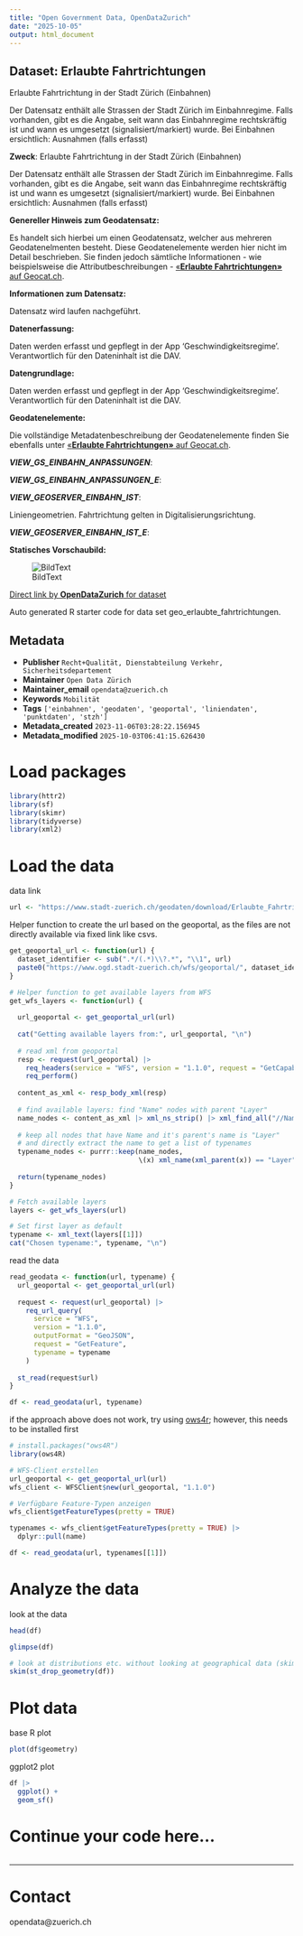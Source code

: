 ```yaml
---
title: "Open Government Data, OpenDataZurich"
date: "2025-10-05"
output: html_document
---
```


## Dataset: Erlaubte Fahrtrichtungen

Erlaubte Fahrtrichtung in der Stadt Zürich (Einbahnen)

Der Datensatz enthält alle Strassen der Stadt Zürich im Einbahnregime. Falls vorhanden, gibt es die Angabe, seit wann das Einbahnregime rechtskräftig ist und wann es umgesetzt (signalisiert/markiert) wurde.
Bei Einbahnen ersichtlich: Ausnahmen (falls erfasst)

**Zweck**: Erlaubte Fahrtrichtung in der Stadt Zürich (Einbahnen)

Der Datensatz enthält alle Strassen der Stadt Zürich im Einbahnregime. Falls vorhanden, gibt es die Angabe, seit wann das Einbahnregime rechtskräftig ist und wann es umgesetzt (signalisiert/markiert) wurde.
Bei Einbahnen ersichtlich: Ausnahmen (falls erfasst)

**Genereller Hinweis zum Geodatensatz:**

Es handelt sich hierbei um einen Geodatensatz, welcher aus mehreren Geodatenelmenten besteht. Diese Geodatenelemente werden hier nicht im Detail beschrieben. Sie finden jedoch sämtliche Informationen - wie beispielsweise die Attributbeschreibungen - [«**Erlaubte Fahrtrichtungen»** auf Geocat.ch](https://www.geocat.ch/geonetwork/srv/ger/catalog.search#/metadata/67af30e9-7590-47b9-b29c-a2ece043221c).
			   

**Informationen zum Datensatz:**

Datensatz wird laufen nachgeführt.

**Datenerfassung:**

Daten werden erfasst und gepflegt in der App 'Geschwindigkeitsregime'. Verantwortlich für den Dateninhalt ist die DAV.

**Datengrundlage:**

Daten werden erfasst und gepflegt in der App 'Geschwindigkeitsregime'. Verantwortlich für den Dateninhalt ist die DAV.

**Geodatenelemente:**

Die vollständige Metadatenbeschreibung der Geodatenelemente finden Sie ebenfalls unter [«**Erlaubte Fahrtrichtungen»** auf Geocat.ch](https://www.geocat.ch/geonetwork/srv/ger/md.viewer#/full_view/67af30e9-7590-47b9-b29c-a2ece043221c).

***VIEW_GS_EINBAHN_ANPASSUNGEN***: 




***VIEW_GS_EINBAHN_ANPASSUNGEN_E***: 




***VIEW_GEOSERVER_EINBAHN_IST***: 

Liniengeometrien. Fahrtrichtung gelten in Digitalisierungsrichtung.


***VIEW_GEOSERVER_EINBAHN_IST_E***: 






**Statisches Vorschaubild:**

![BildText](https://www.gis.stadt-zuerich.ch/zueriplan_docs/geocat/67af30e9-7590-47b9-b29c-a2ece043221c.png)



[Direct link by **OpenDataZurich** for dataset](https://data.stadt-zuerich.ch/dataset/geo_erlaubte_fahrtrichtungen)

Auto generated R starter code for data set geo_erlaubte_fahrtrichtungen.

## Metadata

- **Publisher** `Recht+Qualität, Dienstabteilung Verkehr, Sicherheitsdepartement`
- **Maintainer** `Open Data Zürich`
- **Maintainer_email** `opendata@zuerich.ch`
- **Keywords** `Mobilität`
- **Tags** `['einbahnen', 'geodaten', 'geoportal', 'liniendaten', 'punktdaten', 'stzh']`
- **Metadata_created** `2023-11-06T03:28:22.156945`
- **Metadata_modified** `2025-10-03T06:41:15.626430`


# Load packages

```r
library(httr2)
library(sf)
library(skimr)
library(tidyverse)
library(xml2)
```

# Load the data

data link
```r
url <- "https://www.stadt-zuerich.ch/geodaten/download/Erlaubte_Fahrtrichtungen?format=geojson_link"
```


Helper function to create the url based on the geoportal, as the files are not directly available via fixed link like csvs.
```r
get_geoportal_url <- function(url) {
  dataset_identifier <- sub(".*/(.*)\\?.*", "\\1", url)
  paste0("https://www.ogd.stadt-zuerich.ch/wfs/geoportal/", dataset_identifier)
}
```

```r
# Helper function to get available layers from WFS
get_wfs_layers <- function(url) {
  
  url_geoportal <- get_geoportal_url(url)
  
  cat("Getting available layers from:", url_geoportal, "\n")
  
  # read xml from geoportal
  resp <- request(url_geoportal) |> 
    req_headers(service = "WFS", version = "1.1.0", request = "GetCapabilities") |> 
    req_perform()
  
  content_as_xml <- resp_body_xml(resp)
  
  # find available layers: find "Name" nodes with parent "Layer"
  name_nodes <- content_as_xml |> xml_ns_strip() |> xml_find_all("//Name")
  
  # keep all nodes that have Name and it's parent's name is "Layer"
  # and directly extract the name to get a list of typenames
  typename_nodes <- purrr::keep(name_nodes,
                                \(x) xml_name(xml_parent(x)) == "Layer")
  
  return(typename_nodes)
}

# Fetch available layers
layers <- get_wfs_layers(url)

# Set first layer as default
typename <- xml_text(layers[[1]])
cat("Chosen typename:", typename, "\n")
```

read the data
```r
read_geodata <- function(url, typename) {
  url_geoportal <- get_geoportal_url(url)
  
  request <- request(url_geoportal) |>
    req_url_query(
      service = "WFS",
      version = "1.1.0",
      outputFormat = "GeoJSON",
      request = "GetFeature",
      typename = typename
    )
  
  st_read(request$url)
}

df <- read_geodata(url, typename)
```

if the approach above does not work, try using [ows4r](https://eblondel.github.io/ows4R/); however, this needs to be installed first
```r
# install.packages("ows4R")
library(ows4R)

# WFS-Client erstellen
url_geoportal <- get_geoportal_url(url)
wfs_client <- WFSClient$new(url_geoportal, "1.1.0")

# Verfügbare Feature-Typen anzeigen
wfs_client$getFeatureTypes(pretty = TRUE)

typenames <- wfs_client$getFeatureTypes(pretty = TRUE) |> 
  dplyr::pull(name)

df <- read_geodata(url, typenames[[1]])
```

# Analyze the data

look at the data
```r
head(df)
```

```r
glimpse(df)
```

```r
# look at distributions etc. without looking at geographical data (skim cannot deal with geometries)
skim(st_drop_geometry(df))
```

# Plot data

base R plot
```r
plot(df$geometry)
```

ggplot2 plot
```r
df |>
  ggplot() +
  geom_sf()
```

# Continue your code here...

```r

```

------------------------------------------------------------------------

# Contact

opendata@zuerich.ch

